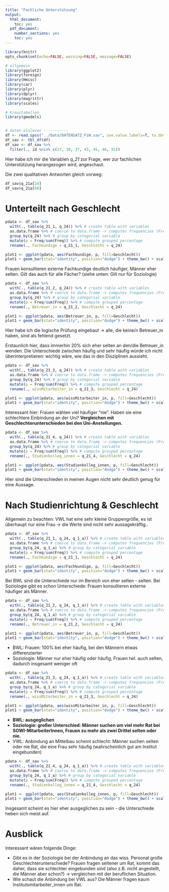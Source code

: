 ```yaml
---
title: "Fachliche Unterstützung"
output:
  html_document:
    toc: yes
  pdf_document:
    number_sections: yes
    toc: yes
---
```


```r
library(knitr)
opts_chunk$set(echo=FALSE, warning=FALSE, message=FALSE)
```


```r

# allgemein
library(ggplot2)
library(foreign)
library(Hmisc)
library(car)
library(plyr)
library(dplyr)
library(magrittr)
library(scales)

# Kreuztabellen
library(gmodels)


# daten einlesen -----------
df <- read.spss("../Data/DATENSATZ_FiW.sav", use.value.labels=T, to.data.frame=T)
df_sav <- tbl_df(df)
df_sav <- df_sav %>%
  filter(., id %nin% c(27, 30, 37, 43, 45, 46, 91))
```


Hier habe ich mir die Variablen *q_21* zur Frage, wer zur fachlichen Unterstützung herangezogen wird, angeschaut.

Die zwei qualitativen Antworten gleich vorweg:
```r
df_sav$q_21a[24]
df_sav$q_21a[68]
```


# Unterteilt nach Geschlecht

```r
pdata <- df_sav %>%
  with(., table(q_21_1, q_24)) %>% # create table with variables
  as.data.frame %>% # coerce to data.frame -> computes frequencies (Freq)
  group_by(q_24) %>% # group by categorial variable
  mutate(p = Freq/sum(Freq)) %>% # compute grouped percentage
  rename(., Fachkundige = q_21_1, Geschlecht = q_24)

plot1 <- ggplot(pdata, aes(Fachkundige, p, fill=Geschlecht)) 
plot1 + geom_bar(stat="identity", position="dodge") + theme_bw() + scale_y_continuous(labels = percent_format()) + scale_fill_brewer(palette="Paired") + labs(title="Informationen von fachkundigen Personen außerhalb Universität", y="Prozentanteile innerhalb der Geschlechter") 
```

Frauen konsultieren externe Fachkundige deutlich häufiger, Männer eher selten. Gilt das auch für alle Fächer? (siehe unten: Gilt nur für Soziologie)

```r
pdata <- df_sav %>%
  with(., table(q_21_2, q_24)) %>% # create table with variables
  as.data.frame %>% # coerce to data.frame -> computes frequencies (Freq)
  group_by(q_24) %>% # group by categorial variable
  mutate(p = Freq/sum(Freq)) %>% # compute grouped percentage
  rename(., Betreuer_in = q_21_2, Geschlecht = q_24)

plot1 <- ggplot(pdata, aes(Betreuer_in, p, fill=Geschlecht)) 
plot1 + geom_bar(stat="identity", position="dodge") + theme_bw() + scale_y_continuous(labels = percent_format()) + scale_fill_brewer(palette="Paired") + labs(title="Informationen von Betreuer_in", y="Prozentanteile innerhalb der Geschlechter") 
```

Hier habe ich die logische Prüfung eingebaut -> alle, die keine/n Betreuer_in haben, sind als fehlend gesetzt.

Erstaunlich hier, dass immerhin 20% sich eher selten an den/die Betreuer_in wenden. Die Unterschiede zwischen häufig und sehr häufig würde ich nicht überinterpretieren: wichtig wäre, wie das in den Disziplinen aussieht.

```r
pdata <- df_sav %>%
  with(., table(q_21_3, q_24)) %>% # create table with variables
  as.data.frame %>% # coerce to data.frame -> computes frequencies (Freq)
  group_by(q_24) %>% # group by categorial variable
  mutate(p = Freq/sum(Freq)) %>% # compute grouped percentage
  rename(., wissMitarbeiter_in = q_21_3, Geschlecht = q_24)

plot1 <- ggplot(pdata, aes(wissMitarbeiter_in, p, fill=Geschlecht)) 
plot1 + geom_bar(stat="identity", position="dodge") + theme_bw() + scale_y_continuous(labels = percent_format()) + scale_fill_brewer(palette="Paired") + labs(title="Informationen von wissenschafltichem/r Mitarbeiter_in", y="Prozentanteile innerhalb der Geschlechter") 
```

Interessant hier: Frauen wählen viel häufiger "nie". Haben sie eine schlechtere Einbindung an der Uni? **Vergleichen mit Geschlechterunterschieden bei den Uni-Anstellungen.**

```r
pdata <- df_sav %>%
  with(., table(q_21_4, q_24)) %>% # create table with variables
  as.data.frame %>% # coerce to data.frame -> computes frequencies (Freq)
  group_by(q_24) %>% # group by categorial variable
  mutate(p = Freq/sum(Freq)) %>% # compute grouped percentage
  rename(., Studienkolleg_innen = q_21_4, Geschlecht = q_24)

plot1 <- ggplot(pdata, aes(Studienkolleg_innen, p, fill=Geschlecht)) 
plot1 + geom_bar(stat="identity", position="dodge") + theme_bw() + scale_y_continuous(labels = percent_format()) + scale_fill_brewer(palette="Paired") + labs(title="Informationen von Studienkolleg_innen", y="Prozentanteile innerhalb der Geschlechter") 
```

Hier sind die Unterschieden in meinen Augen nicht sehr deutlich genug für eine Aussage.


# Nach Studienrichtung & Geschlecht
Allgemein zu beachten: VWL hat eine sehr kleine Gruppengröße, es ist überhaupt nur eine Frau -> die Werte sind nicht sehr aussagekräftig..


```r
pdata <- df_sav %>%
  with(., table(q_21_1, q_24, q_1_a)) %>% # create table with variables
  as.data.frame %>% # coerce to data.frame -> computes frequencies (Freq)
  group_by(q_24, q_1_a) %>% # group by categorial variable
  mutate(p = Freq/sum(Freq)) %>% # compute grouped percentage
  rename(., Fachkundige = q_21_1, Geschlecht = q_24)

plot1 <- ggplot(pdata, aes(Fachkundige, p, fill=Geschlecht)) 
plot1 + geom_bar(stat="identity", position="dodge") + theme_bw() + scale_y_continuous(labels = percent_format()) + scale_fill_brewer(palette="Paired") + labs(title="Informationen von fachkundigen Personen außerhalb Universität", y="Prozentanteile innerhalb der Geschlechter") + facet_grid(.~ q_1_a)
```
Bei BWL sind die Unterschiede nur im Bereich von eher selten - selten. Bei Soziologie gibt es schon Unterschiede: Frauen konsultieren externe häufiger als Männer.


```r
pdata <- df_sav %>%
  with(., table(q_21_2, q_24, q_1_a)) %>% # create table with variables
  as.data.frame %>% # coerce to data.frame -> computes frequencies (Freq)
  group_by(q_24, q_1_a) %>% # group by categorial variable
  mutate(p = Freq/sum(Freq)) %>% # compute grouped percentage
  rename(., Betreuer_in = q_21_2, Geschlecht = q_24)

plot1 <- ggplot(pdata, aes(Betreuer_in, p, fill=Geschlecht)) 
plot1 + geom_bar(stat="identity", position="dodge") + theme_bw() + scale_y_continuous(labels = percent_format()) + scale_fill_brewer(palette="Paired") + labs(title="Informationen von Betreuer_in", y="Prozentanteile innerhalb der Geschlechter") + facet_grid(.~ q_1_a)
```

- BWL: Frauen: 100% bei eher häufig, bei den Männern etwas differenzierter
- Soziologie: Männer nur eher häufig oder häufig, Frauen twl. auch selten, dadurch insgesamt weniger oft

```r
pdata <- df_sav %>%
  with(., table(q_21_3, q_24, q_1_a)) %>% # create table with variables
  as.data.frame %>% # coerce to data.frame -> computes frequencies (Freq)
  group_by(q_24, q_1_a) %>% # group by categorial variable
  mutate(p = Freq/sum(Freq)) %>% # compute grouped percentage
  rename(., wissMitarbeiter_in = q_21_3, Geschlecht = q_24)

plot1 <- ggplot(pdata, aes(wissMitarbeiter_in, p, fill=Geschlecht)) 
plot1 + geom_bar(stat="identity", position="dodge") + theme_bw() + scale_y_continuous(labels = percent_format()) + scale_fill_brewer(palette="Paired") + labs(title="Informationen von wissenschafltichem/r Mitarbeiter_in", y="Prozentanteile innerhalb der Geschlechter") + facet_grid(.~ q_1_a)
```

- **BWL: ausgeglichen**
- **Soziologie: großer Unterschied: Männer suchen um viel mehr Rat bei SOWI-MitarbeiterInnen, Frauen zu mehr als zwei Drittel selten oder nie.**
- VWL: Anbindung an Mittelbau scheint schlecht: Männer suchen selten oder nie Rat, die eine Frau sehr häufig (wahrscheinlich gut am Institut eingebunden)

```r
pdata <- df_sav %>%
  with(., table(q_21_4, q_24, q_1_a)) %>% # create table with variables
  as.data.frame %>% # coerce to data.frame -> computes frequencies (Freq)
  group_by(q_24, q_1_a) %>% # group by categorial variable
  mutate(p = Freq/sum(Freq)) %>% # compute grouped percentage
  rename(., Studienkolleg_innen = q_21_4, Geschlecht = q_24)

plot1 <- ggplot(pdata, aes(Studienkolleg_innen, p, fill=Geschlecht)) 
plot1 + geom_bar(stat="identity", position="dodge") + theme_bw() + scale_y_continuous(labels = percent_format()) + scale_fill_brewer(palette="Paired") + labs(title="Informationen von Studienkolleg_innen", y="Prozentanteile innerhalb der Geschlechter")  + facet_grid(.~ q_1_a)
```

Insgesamt scheint es hier eher ausgeglichen zu sein - die Unterschiede heben sich meist auf.

# Ausblick
Interessant wären folgende Dinge:

- Gibt es in der Soziologie bei der Anbindung an das wiss. Personal große Geschlechterunterschiede? Frauen fragen seltener um Rat, kommt das daher, dass sie schlechter eingebunden sind (also z.B. nicht angestellt, die Männer aber schon?) -> vergleichen mit der beruflichen Situation.
- Wie schaut die Anbindung bei VWL aus? Die Männer fragen kaum Institutsmitarbeiter_innen um Rat.

